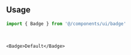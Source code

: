 ```tsx file=<rootDir>/src/components/ui/badge.tsx title="components/ui/badge.tsx"
```

<br />

## Usage

```ts
import { Badge } from '@/components/ui/badge'
```

<br />

```tsx
<Badge>Default</Badge>
```